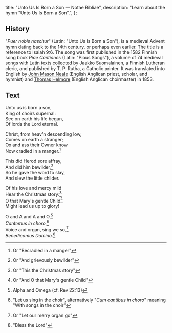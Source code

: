   title: "Unto Us Is Born a Son — Notae Bibliae",
  description: "Learn about the hymn \"Unto Us Is Born a Son\".",
};

<Initial text="Unto Us Is Born a Son" />

## History

"*Puer nobis nascitur*" (Latin: "Unto Us Is Born a Son"), is a medieval Advent hymn dating back to the 14th century, or perhaps even earlier. The title is a reference to Isaiah 9:6. The song was first published in the 1582 Finnish song book *Piae Cantiones* (Latin: "Pious Songs"), a volume of 74 medieval songs with Latin texts collected by Jaakko Suomalainen, a Finnish Lutheran cleric, and published by T. P. Rutha, a Catholic printer. It was translated into English by [John Mason Neale](/liturgy/music/composers/john-mason-neale) (English Anglican priest, scholar, and hymnist) and [Thomas Helmore](/liturgy/music/composers/thomas-helmore) (English Anglican choirmaster) in 1853.

## Text

Unto us is born a son,<br/>
King of choirs supernal:<br/>
See on earth his life begun,<br/>
Of lords the Lord eternal.

Christ, from heav'n descending low,<br/>
Comes on earth a stranger;<br/>
Ox and ass their Owner know<br/>
Now cradled in a manger.[^1]

This did Herod sore affray,<br/>
And did him bewilder,[^2]<br/>
So he gave the word to slay,<br/>
And slew the little childer.

Of his love and mercy mild<br/>
Hear the Christmas story:[^3]<br/>
O that Mary's gentle Child[^4]<br/>
Might lead us up to glory!

O and A and A and O,[^5]<br/>
*Cantemus in choro*,[^6]<br/>
Voice and organ, sing we so,[^7]<br/>
*Benedicamus Domino*.[^8]

[^1]: Or "Becradled in a manger"
[^2]: Or "And grievously bewilder"
[^3]: Or "This the Christmas story"
[^4]: Or "And O that Mary's gentle Child"
[^5]: Alpha and Omega (cf. Rev 22:13)
[^6]: "Let us sing in the choir", alternatively "*Cum cantibus in choro*" meaning "With songs in the choir"
[^7]: Or "Let our merry organ go"
[^8]: "Bless the Lord"
